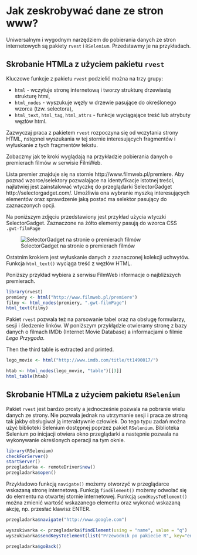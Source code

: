 # Jak zeskrobywać dane ze stron www?

Uniwersalnym i wygodnym narzędziem do pobierania danych ze stron internetowych są pakiety `rvest` i `RSelenium`. Przedstawmy je na przykładach.

## Skrobanie HTMLa z użyciem pakietu `rvest`

Kluczowe funkcje z pakietu `rvest` podzielić można na trzy grupy:

* `html` - wczytuje stronę internetową i tworzy strukturę drzewiastą strukturę html,
* `html_nodes` - wyszukuje węzły w drzewie pasujące do określonego wzorca (tzw. selectora),
* `html_text`, `html_tag`, `html_attrs` - funkcje wyciągające treść lub atrybuty węzłów html.

Zazwyczaj praca z pakietem `rvest` rozpoczyna się od wczytania strony HTML, nstępnei wyszukania w tej stornie interesujących fragmentów i wyłuskanie z tych fragmentów tekstu.

Zobaczmy jak te kroki wyglądają na przykładzie pobierania danych o premierach filmów w serwisie FilmWeb. 

Lista premier znajduje się na stornie http://www.filmweb.pl/premiere. Aby poznać wzorce/selektory pozwalające na identyfikacje istotnej treści, najłatwiej jest zainstalować wtyczkę do przeglądarki SelectorGadget http://selectorgadget.com/. Umożliwia ona wybranie myszką interesujących elementów oraz sprawdzenie jaką postać ma selektor pasujący do zaznaczonych opcji.

Na poniższym zdjęciu przedstawiony jest przykład użycia wtyczki SelectorGadget. Zaznaczone na żółto elementy pasują do wzorca CSS `.gwt-filmPage`

![SelectorGadget na stronie o premierach filmów](rvest2.png)

Ostatnim krokiem jest wyłuskanie danych z zaznaczonej kolekcji uchwytów. Funkcja `html_text()` wyciąga treść z węzłów HTML.

Poniższy przykład wybiera z serwisu FilmWeb informacje o najbliższych premierach.

```r
library(rvest)
premiery <- html("http://www.filmweb.pl/premiere")
filmy <- html_nodes(premiery, ".gwt-filmPage")
html_text(filmy)
```

Pakiet `rvest` pozwala też na parsowanie tabel oraz na obsługę formularzy, sesji i śledzenie linków. W poniższym przykłądzie otwieramy stronę z bazy danych o filmach IMDb (Internet Movie Database) a informacjami o filmie *Lego Przygoda*.

Then the third table is extracted and printed.

```r
lego_movie <- html("http://www.imdb.com/title/tt1490017/")

htab <- html_nodes(lego_movie, "table")[[3]]
html_table(htab)
```

## Skrobanie HTMLa z użyciem pakietu `RSelenium`

Pakiet `rvest` jest bardzo prosty a jednocześnie pozwala na pobranie wielu danych ze strony. Nie pozwala jednak na utrzymanie sesji i praca ze stroną tak jakby obsługiwał ją interaktywnie człowiek. Do tego typu zadań można użyć biblioteki Selenium dostępnej poprzez pakiet `RSelenium`. 
Biblioteka Selenium po inicjacji otwiera okno przeglądarki a następnie pozwala na wykonywanie określonych operacji na tym oknie.

```r
library(RSelenium)
checkForServer()
startServer()
przegladarka <- remoteDriver$new()
przegladarka$open()
```

Przykładowo funkcją `navigate()` możemy otworzyć w przeglądarce wskazaną stronę internetową. Funkcją `findElement()` możemy odwołać się do elementu na otwartej stornie internetowej. Funkcją `sendKeysToElement()` można zmienić wartość wskazanego elementu oraz wykonać wskazaną akcję, np. przesłać klawisz ENTER. 

```r
przegladarka$navigate("http://www.google.com")

wyszukiwarka <- przegladarka$findElement(using = "name", value = "q")
wyszukiwarka$sendKeysToElement(list("Przewodnik po pakiecie R", key="enter"))

przegladarka$goBack()
```


